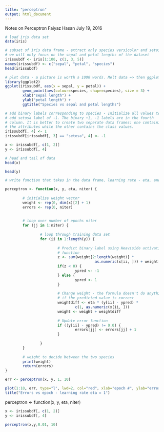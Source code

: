 ```yaml
---
title: "perceptron"
output: html_document
---
```


Notes on Perceptron
Faiyaz Hasan
July 19, 2016

```r
# load iris data set
data(iris)

# subset of iris data frame - extract only species versicolor and setosa
# we will only focus on the sepal and petal lengths of the dataset
irissubdf <- iris[1:100, c(1, 3, 5)]
names(irissubdf) <- c("sepal", "petal", "species")
head(irissubdf)

```


```r
# plot data - a picture is worth a 1000 words. Melt data => then ggplot
library(ggplot2)
ggplot(irissubdf, aes(x = sepal, y = petal)) + 
        geom_point(aes(colour=species, shape=species), size = 3) +
        xlab("sepal length") + 
        ylab("petal length") + 
        ggtitle("Species vs sepal and petal lengths")
```


```r
# add binary labels corresponding to species - Initialize all values to 1
# add setosa label of -1. The binary +1, -1 labels are in the fourth  
# column. It is better to create two separate data frames: one containing
# the attributes while the other contains the class values.
irissubdf[, 4] <- 1
irissubdf[irissubdf[, 3] == "setosa", 4] <- -1

x <- irissubdf[, c(1, 2)]
y <- irissubdf[, 4]

# head and tail of data 
head(x)


```


```r
head(y)


```


```r
# write function that takes in the data frame, learning rate - eta, and number of epochs - n.iter and updates the weight factor. At this stage, I am only conserned with the final weight and the number of epochs required for the weight to converge

perceptron <- function(x, y, eta, niter) {
        
        # initialize weight vector
        weight <- rep(0, dim(x)[2] + 1)
        errors <- rep(0, niter)
        
        
        # loop over number of epochs niter
        for (jj in 1:niter) {
                
                # loop through training data set
                for (ii in 1:length(y)) {
                        
                        # Predict binary label using Heaviside activation 
                        # function
                        z <- sum(weight[2:length(weight)] * 
                                         as.numeric(x[ii, ])) + weight[1]
                        if(z < 0) {
                                ypred <- -1
                        } else {
                                ypred <- 1
                        }
                        
                        # Change weight - the formula doesn't do anything 
                        # if the predicted value is correct
                        weightdiff <- eta * (y[ii] - ypred) * 
                                c(1, as.numeric(x[ii, ]))
                        weight <- weight + weightdiff
                        
                        # Update error function
                        if ((y[ii] - ypred) != 0.0) {
                                errors[jj] <- errors[jj] + 1
                        }
                        
                }
        }
        
        # weight to decide between the two species 
        print(weight)
        return(errors)
}

err <- perceptron(x, y, 1, 10)
```
```r
plot(1:10, err, type="l", lwd=2, col="red", xlab="epoch #", ylab="errors")
title("Errors vs epoch - learning rate eta = 1")

```
perceptron <- function(x, y, eta, niter)
```r
x <- irissubdf[, c(1, 2)]
y <- irissubdf[, 4]

perceptron(x,y,0.01, 10)
```


